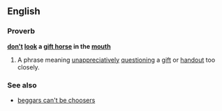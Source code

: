 ==English==

===Proverb===
'''[[don't]] [[look]] a [[gift horse]] in the [[mouth]]'''

# {{idiom}} {{proverb}} A phrase meaning [[unappreciatively]]  [[questioning]] a [[gift]] or [[handout]] too closely.

===See also===
*[[beggars can't be choosers]]